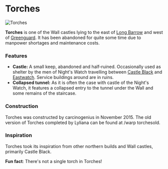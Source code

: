 

# Torches

<Image src="https://cdn.sanity.io/images/1as7cn02/production/257def309749425c7c51d861c8a067b6ea0b768e-1538x837.png?w=976&h=350&fit=crop&crop=center&auto=format" alt="Torches" width={976} height={350}  />

<ProjectDetails
  floatRight
  region="The Wall"
  house="Night's Watch"
  type="Ruin"
  status="Completed"
  warp="/warp torches"
  projectLead="carcinogenius"
  dateStarted="November 6, 2015"
  dateCompleted="November 6, 2015"
/>

**Torches** is one of the Wall castles lying to the east of [Long Barrow](https://westeroscraft.com/wiki/the-wall/long-barrow) and west of [Greenguard](https://westeroscraft.com/wiki/the-wall/greenguard). It has been abandoned for quite some time due to manpower shortages and maintenance costs.

### Features

* **Castle:** A small keep, abandoned and half-ruined. Occasionally used as shelter by the men of Night's Watch travelling between [Castle Black](https://westeroscraft.com/wiki/the-wall/castle-black) and [Eastwatch](https://westeroscraft.com/wiki/the-wall/eastwatch-by-the-sea). Service buildings around are in ruins.
* **Collapsed tunnel:** As it is often the case with castle of the Night's Watch, it features a collapsed entry to the tunnel under the Wall and some remains of the staircase.

### Construction

Torches was constructed by carcinogenius in November 2015. The old version of Torches completed by Lyliana can be found at /warp torchesold.

### Inspiration

Torches took its inspiration from other northern builds and Wall castles, primarily Castle Black.  


**Fun fact**: There's not a single torch in Torches!